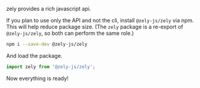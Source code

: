 zely provides a rich javascript api.

If you plan to use only the API and not the cli, install `@zely-js/zely` via npm.  
This will help reduce package size. (The `zely` package is a re-export of `@zely-js/zely`, so both can perform the same role.)

```bash
npm i --save-dev @zely-js/zely
```

And load the package.

```ts
import zely from '@zely-js/zely';
```

Now everything is ready!
